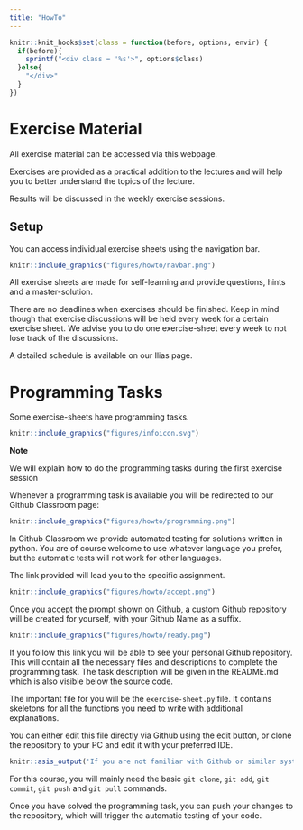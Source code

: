 ```yaml
---
title: "HowTo"
---
```


```r

knitr::knit_hooks$set(class = function(before, options, envir) {
  if(before){
    sprintf("<div class = '%s'>", options$class)
  }else{
    "</div>"
  }
})
```

<style>
.blue-outline {
   border-style: solid;
   border-color: black;
   border: 10px;
   
}
</style>


# Exercise Material

All exercise material can be accessed via this webpage.

Exercises are provided as a practical addition to the lectures and will help you to better understand the topics of the lecture.

Results will be discussed in the weekly exercise sessions.

## Setup

You can access individual exercise sheets using the navigation bar.

:::{#img1-p .extra-m}
```r
knitr::include_graphics("figures/howto/navbar.png")
```
::::

All exercise sheets are made for self-learning and provide questions, hints and a master-solution.

There are no deadlines when exercises should be finished.
Keep in mind though that exercise discussions will be held every week for a certain exercise sheet. We advise you to do one exercise-sheet every week to not lose track of the discussions.

A detailed schedule is available on our Ilias page.


# Programming Tasks

Some exercise-sheets have programming tasks.

:::: {#explaining .message-box }

::: {#note-exp .note-header}
```r
knitr::include_graphics("figures/infoicon.svg")
```
**Note**
:::
::: {#note-exp .note-body}


We will explain how to do the programming tasks during the first exercise session

:::


::::

Whenever a programming task is available you will be redirected to our Github Classroom page:

::::{#img1-p .extra-m}
::: {#img1 .tutorial-img}
```r
knitr::include_graphics("figures/howto/programming.png")
```
:::
::::

In Github Classroom we provide automated testing for solutions written in python. You are of course welcome to use whatever language you prefer, but the automatic tests will not work for other languages.

The link provided will lead you to the specific assignment.

::::{#img1-p .extra-m}
::: {#img2 .tutorial-img}
```r
knitr::include_graphics("figures/howto/accept.png")
```
:::
::::

Once you accept the prompt shown on Github, a custom Github repository will be created for yourself, with your Github Name as a suffix.

::::{#img1-p .extra-m}
::: {#img3 .tutorial-img}
```r
knitr::include_graphics("figures/howto/ready.png")
```
:::
::::

If you follow this link you will be able to see your personal Github repository. This will contain all the necessary files and descriptions to complete the programming task.
The task description will be given in the README.md which is also visible below the source code.

The important file for you will be the `exercise-sheet.py` file. It contains skeletons for all the functions you need to write with additional explanations.

You can either edit this file directly via Github using the edit button, or clone the repository to your PC and edit it with your preferred IDE.

```r
knitr::asis_output('If you are not familiar with Github or similar systems, we recommend that you spend some time to get used to it: <a href="https://docs.github.com/en/get-started" title=" ">Github Docs</a>')
```

For this course, you will mainly need the basic `git clone`, `git add`, `git commit`, `git push` and `git pull` commands. 

Once you have solved the programming task, you can push your changes to the repository, which will trigger the automatic testing of your code.
